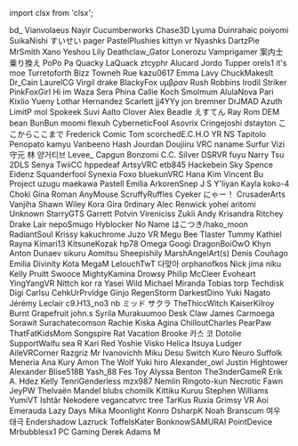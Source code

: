 ﻿import clsx from 'clsx';


<!-- Reminder that not only HTML chars have to be escaped, MDX chars also need to be (such as a space followed by an underscore). -->
<Patronelt k="5" ias="1" sp="1" >bd&#0095;</Patronelt> <Patronelt k="3" ias="1" sp="1" >Vianvolaeus</Patronelt> <Patronelt k="3" ias="1" sp="1" >Nayir</Patronelt> <Patronelt k="3" ias="1" sp="1" >Cucumberworks</Patronelt> <Patronelt k="3" ias="1" sp="0" >Chase3D</Patronelt> 
<Patronelt k="2" ias="1" sp="1" >Lyuma</Patronelt> <Patronelt k="2" ias="1" sp="1" >Duinrahaic</Patronelt> <Patronelt k="2" ias="1" sp="1" >poiyomi</Patronelt> <Patronelt k="2" ias="1" sp="1" >SuikaNishi</Patronelt> <Patronelt k="2" ias="1" sp="1" >すいせい</Patronelt> 
<Patronelt k="2" ias="1" sp="1" >pager</Patronelt> <Patronelt k="2" ias="1" sp="1" >PastelPlushies</Patronelt> <Patronelt k="2" ias="1" sp="1" >kittyn vr</Patronelt> <Patronelt k="2" ias="1" sp="1" >Nyashks</Patronelt> <Patronelt k="2" ias="1" sp="1" >DartzPie</Patronelt> 
<Patronelt k="2" ias="1" sp="1" >MrSmith</Patronelt> <Patronelt k="2" ias="1" sp="1" >Xano</Patronelt> <Patronelt k="2" ias="1" sp="1" >Yeshou</Patronelt> <Patronelt k="2" ias="1" sp="1" >Lily</Patronelt> <Patronelt k="2" ias="1" sp="1" >Deathclaw&#0095;Gator</Patronelt> 
<Patronelt k="2" ias="1" sp="1" >Lonerozu</Patronelt> <Patronelt k="2" ias="1" sp="1" >Vamprigamer</Patronelt> <Patronelt k="2" ias="1" sp="1" >案内士 乗り換え</Patronelt> <Patronelt k="2" ias="1" sp="1" >PoPo Pa</Patronelt> <Patronelt k="2" ias="1" sp="1" >Quacky LaQuack</Patronelt> 
<Patronelt k="2" ias="1" sp="0" >ztcyphr</Patronelt> <Patronelt k="2" ias="1" sp="0" >Alucard</Patronelt> <Patronelt k="0" ias="1" sp="1" >Jordo</Patronelt> <Patronelt k="0" ias="0" sp="1" >Tupper</Patronelt> <Patronelt k="0" ias="0" sp="1" >orels1</Patronelt> 
<Patronelt k="0" ias="0" sp="1" >it&#0039;s moe</Patronelt> <Patronelt k="0" ias="1" sp="1" >Turretoforth</Patronelt> <Patronelt k="0" ias="1" sp="1" >Bizz</Patronelt> <Patronelt k="0" ias="1" sp="1" >Towneh</Patronelt> <Patronelt k="0" ias="0" sp="1" >Rue</Patronelt> 
<Patronelt k="0" ias="0" sp="1" >kazu0617</Patronelt> <Patronelt k="0" ias="1" sp="1" >Emma</Patronelt> <Patronelt k="0" ias="0" sp="1" >Lavy</Patronelt> <Patronelt k="0" ias="1" sp="1" >ChuckMakesIt</Patronelt> <Patronelt k="0" ias="1" sp="1" >Dr&#0095;Cain</Patronelt> 
<Patronelt k="0" ias="0" sp="1" >LaurelCG</Patronelt> <Patronelt k="0" ias="1" sp="1" >Virgil drake</Patronelt> <Patronelt k="0" ias="0" sp="1" >BlackyFox</Patronelt> <Patronelt k="0" ias="1" sp="1" >υμβραν</Patronelt> <Patronelt k="0" ias="1" sp="1" >Rush Robbins</Patronelt> 
<Patronelt k="0" ias="1" sp="1" >Irodil Striker</Patronelt> <Patronelt k="0" ias="1" sp="1" >PinkFoxGirl</Patronelt> <Patronelt k="0" ias="1" sp="1" >Hi im Waza</Patronelt> <Patronelt k="0" ias="1" sp="1" >Sera Phina</Patronelt> <Patronelt k="0" ias="1" sp="1" >Callie Koch</Patronelt> 
<Patronelt k="0" ias="1" sp="1" >Smolmum</Patronelt> <Patronelt k="0" ias="1" sp="1" >AlulaNova</Patronelt> <Patronelt k="0" ias="1" sp="1" >Pari</Patronelt> <Patronelt k="0" ias="1" sp="1" >Kixlio Yueny</Patronelt> <Patronelt k="0" ias="1" sp="1" >Lothar Hernandez</Patronelt> 
<Patronelt k="0" ias="1" sp="1" >Scarlett</Patronelt> <Patronelt k="0" ias="0" sp="1" >jj4YYy</Patronelt> <Patronelt k="0" ias="1" sp="1" >jon bremner</Patronelt> <Patronelt k="0" ias="1" sp="1" >DrJMAD</Patronelt> <Patronelt k="0" ias="1" sp="1" >Azuth</Patronelt> 
<Patronelt k="0" ias="1" sp="1" >LimitP</Patronelt> <Patronelt k="0" ias="1" sp="1" >mol</Patronelt> <Patronelt k="0" ias="1" sp="1" >Spokeek</Patronelt> <Patronelt k="0" ias="1" sp="1" >Suvi Aalto</Patronelt> <Patronelt k="0" ias="0" sp="1" >Clover</Patronelt> 
<Patronelt k="0" ias="0" sp="1" >Alex Beadle</Patronelt> <Patronelt k="0" ias="1" sp="1" >えすてん</Patronelt> <Patronelt k="0" ias="1" sp="1" >Ray Rom</Patronelt> <Patronelt k="0" ias="1" sp="1" >DEM bean</Patronelt> <Patronelt k="0" ias="1" sp="1" >BunBun</Patronelt> 
<Patronelt k="0" ias="1" sp="1" >moomi</Patronelt> <Patronelt k="0" ias="0" sp="1" >flexuh</Patronelt> <Patronelt k="0" ias="0" sp="1" >CyberneticFool</Patronelt> <Patronelt k="0" ias="1" sp="1" >Asovrix</Patronelt> <Patronelt k="0" ias="1" sp="1" >Cringejoshi</Patronelt> 
<Patronelt k="0" ias="1" sp="1" >dstayton</Patronelt> <Patronelt k="0" ias="1" sp="1" >ここからここまで</Patronelt> <Patronelt k="0" ias="1" sp="1" >Frederick</Patronelt> <Patronelt k="0" ias="1" sp="1" >Comic Tom</Patronelt> <Patronelt k="0" ias="0" sp="1" >scorchedE&#0046;C&#0046;H&#0046;O</Patronelt> 
<Patronelt k="0" ias="0" sp="1" >YR NS</Patronelt> <Patronelt k="0" ias="1" sp="1" >Tapitolo Penopato</Patronelt> <Patronelt k="0" ias="1" sp="1" >kamyu</Patronelt> <Patronelt k="0" ias="1" sp="1" >Vanbeeno</Patronelt> <Patronelt k="0" ias="1" sp="1" >Hash Jourdan</Patronelt> 
<Patronelt k="0" ias="1" sp="1" >Doujiiru</Patronelt> <Patronelt k="0" ias="1" sp="1" >VRC naname</Patronelt> <Patronelt k="0" ias="1" sp="1" >Surfur</Patronelt> <Patronelt k="0" ias="1" sp="1" >Vizi</Patronelt> <Patronelt k="0" ias="1" sp="1" >守元 林</Patronelt> 
<Patronelt k="0" ias="1" sp="1" >양거티브</Patronelt> <Patronelt k="0" ias="1" sp="1" >Levee&#0095;</Patronelt> <Patronelt k="0" ias="1" sp="1" >Capgun</Patronelt> <Patronelt k="0" ias="1" sp="1" >Bonzomi</Patronelt> <Patronelt k="0" ias="1" sp="1" >C&#0046;C&#0046; Silver</Patronelt> 
<Patronelt k="0" ias="1" sp="1" >DSRVR</Patronelt> <Patronelt k="0" ias="1" sp="1" >fuyu</Patronelt> <Patronelt k="0" ias="1" sp="1" >Narry</Patronelt> <Patronelt k="0" ias="0" sp="1" >Tsu</Patronelt> <Patronelt k="0" ias="1" sp="1" >2DLS</Patronelt> 
<Patronelt k="0" ias="1" sp="1" >Senya</Patronelt> <Patronelt k="0" ias="1" sp="1" >TwiiCC</Patronelt> <Patronelt k="0" ias="1" sp="1" >hppedeaf</Patronelt> <Patronelt k="0" ias="1" sp="1" >ArtsyVRC</Patronelt> <Patronelt k="0" ias="1" sp="1" >etb845</Patronelt> 
<Patronelt k="0" ias="1" sp="1" >Hackebein</Patronelt> <Patronelt k="0" ias="0" sp="1" >Sky Spence</Patronelt> <Patronelt k="0" ias="1" sp="1" >Eidenz</Patronelt> <Patronelt k="0" ias="1" sp="1" >Squanderfool</Patronelt> <Patronelt k="0" ias="1" sp="1" >Synexia Foxo</Patronelt> 
<Patronelt k="0" ias="1" sp="1" >bluekunVRC</Patronelt> <Patronelt k="0" ias="1" sp="1" >Hana Kim</Patronelt> <Patronelt k="0" ias="1" sp="1" >Vincent Bu</Patronelt> <Patronelt k="0" ias="1" sp="1" >Project</Patronelt> <Patronelt k="0" ias="1" sp="1" >uzugu</Patronelt> 
<Patronelt k="0" ias="0" sp="1" >maekawa</Patronelt> <Patronelt k="0" ias="1" sp="1" >Pastell Emilia</Patronelt> <Patronelt k="0" ias="1" sp="1" >ArkorenSnep</Patronelt> <Patronelt k="0" ias="1" sp="1" >J S</Patronelt> <Patronelt k="0" ias="1" sp="1" >Y&#0039;liyan</Patronelt> 
<Patronelt k="0" ias="1" sp="1" >Kayla</Patronelt> <Patronelt k="0" ias="1" sp="1" >koko&#0045;4</Patronelt> <Patronelt k="0" ias="1" sp="1" >Choki</Patronelt> <Patronelt k="0" ias="0" sp="1" >Gina Roman</Patronelt> <Patronelt k="0" ias="1" sp="1" >AnyMouse</Patronelt> 
<Patronelt k="0" ias="1" sp="1" >ScruffyRuffles</Patronelt> <Patronelt k="0" ias="0" sp="1" >Cyeker</Patronelt> <Patronelt k="0" ias="1" sp="1" >にゃー！</Patronelt> <Patronelt k="0" ias="0" sp="1" >CrusaderArts</Patronelt> <Patronelt k="0" ias="1" sp="1" >Vanjiha</Patronelt> 
<Patronelt k="0" ias="1" sp="1" >Shawn Wiley</Patronelt> <Patronelt k="0" ias="1" sp="1" >Kora Gira</Patronelt> <Patronelt k="0" ias="1" sp="1" >0rdinary</Patronelt> <Patronelt k="0" ias="1" sp="1" >Alec Renwick</Patronelt> <Patronelt k="0" ias="1" sp="1" >yohei aritomi</Patronelt> 
<Patronelt k="0" ias="0" sp="1" >Unknown</Patronelt> <Patronelt k="0" ias="1" sp="1" >StarryGTS</Patronelt> <Patronelt k="0" ias="1" sp="1" >Garrett Potvin</Patronelt> <Patronelt k="0" ias="1" sp="1" >Vireniciss</Patronelt> <Patronelt k="0" ias="1" sp="1" >Zukii</Patronelt> 
<Patronelt k="0" ias="1" sp="1" >Andy</Patronelt> <Patronelt k="0" ias="1" sp="1" >Krisandra Ritchey</Patronelt> <Patronelt k="0" ias="1" sp="1" >Drake Lair</Patronelt> <Patronelt k="0" ias="0" sp="1" >nepoSmugo</Patronelt> <Patronelt k="0" ias="1" sp="1" >Hyblocker</Patronelt> 
<Patronelt k="0" ias="1" sp="1" >No Name</Patronelt> <Patronelt k="0" ias="1" sp="1" >はこつき&#0047;hako&#0095;moon</Patronelt> <Patronelt k="0" ias="1" sp="1" >RadiantSoul</Patronelt> <Patronelt k="0" ias="0" sp="1" >Krissy</Patronelt> <Patronelt k="0" ias="1" sp="1" >kakuchrome</Patronelt> 
<Patronelt k="0" ias="1" sp="1" >Juzo VR</Patronelt> <Patronelt k="0" ias="1" sp="1" >Megu</Patronelt> <Patronelt k="0" ias="1" sp="1" >Bee</Patronelt> <Patronelt k="0" ias="0" sp="1" >Tlaster</Patronelt> <Patronelt k="0" ias="1" sp="1" >Tummy</Patronelt> 
<Patronelt k="0" ias="1" sp="1" >Kathiel Rayna</Patronelt> <Patronelt k="0" ias="0" sp="1" >Kimari13</Patronelt> <Patronelt k="0" ias="1" sp="1" >KitsuneKozak</Patronelt> <Patronelt k="0" ias="1" sp="1" >hp78</Patronelt> <Patronelt k="0" ias="1" sp="1" >Omega</Patronelt> 
<Patronelt k="0" ias="1" sp="1" >Googi</Patronelt> <Patronelt k="0" ias="1" sp="1" >DragonBoiOwO</Patronelt> <Patronelt k="0" ias="1" sp="1" >Khyn</Patronelt> <Patronelt k="0" ias="1" sp="1" >Anton Dunaev</Patronelt> <Patronelt k="0" ias="1" sp="1" >sikuru</Patronelt> 
<Patronelt k="0" ias="1" sp="1" >Aomitsu</Patronelt> <Patronelt k="0" ias="1" sp="1" >Sheepishily</Patronelt> <Patronelt k="0" ias="0" sp="1" >MarshAngelArt&#0040;s&#0041;</Patronelt> <Patronelt k="0" ias="0" sp="1" >Denís Couñago</Patronelt> <Patronelt k="0" ias="1" sp="1" >Emilia</Patronelt> 
<Patronelt k="0" ias="1" sp="1" >Divinity</Patronelt> <Patronelt k="0" ias="1" sp="1" >Kota</Patronelt> <Patronelt k="0" ias="1" sp="1" >MegaM</Patronelt> <Patronelt k="0" ias="1" sp="1" >LelouchTwT</Patronelt> <Patronelt k="0" ias="1" sp="1" >다맞아</Patronelt> 
<Patronelt k="0" ias="1" sp="1" >orphanofkos</Patronelt> <Patronelt k="0" ias="0" sp="1" >Nick</Patronelt> <Patronelt k="0" ias="0" sp="1" >jima niku</Patronelt> <Patronelt k="0" ias="1" sp="1" >Kelly Pruitt</Patronelt> <Patronelt k="0" ias="1" sp="1" >Swooce</Patronelt> 
<Patronelt k="0" ias="1" sp="1" >MightyKamina</Patronelt> <Patronelt k="0" ias="1" sp="1" >Drowsy</Patronelt> <Patronelt k="0" ias="1" sp="1" >Philip McCleer</Patronelt> <Patronelt k="0" ias="1" sp="1" >Evoheart</Patronelt> <Patronelt k="0" ias="0" sp="1" >YingYangVR</Patronelt> 
<Patronelt k="0" ias="1" sp="1" >Nittch</Patronelt> <Patronelt k="0" ias="1" sp="1" >kor ra</Patronelt> <Patronelt k="0" ias="1" sp="1" >Yasei Wild</Patronelt> <Patronelt k="0" ias="1" sp="1" >Michael Miranda</Patronelt> <Patronelt k="0" ias="1" sp="1" >Tobias torp</Patronelt> 
<Patronelt k="0" ias="1" sp="1" >Techdisk</Patronelt> <Patronelt k="0" ias="1" sp="1" >Digi</Patronelt> <Patronelt k="0" ias="1" sp="1" >Carlsu</Patronelt> <Patronelt k="0" ias="1" sp="1" >CehkUrPrvldge</Patronelt> <Patronelt k="0" ias="1" sp="1" >Ginjo</Patronelt> 
<Patronelt k="0" ias="1" sp="1" >RegenStorm</Patronelt> <Patronelt k="0" ias="0" sp="1" >DarkestDino</Patronelt> <Patronelt k="0" ias="1" sp="1" >Yuki Nagato</Patronelt> <Patronelt k="0" ias="0" sp="1" >Jérémy Leclair</Patronelt> <Patronelt k="0" ias="1" sp="1" >c9&#0046;H13&#0095;no3</Patronelt> 
<Patronelt k="0" ias="0" sp="1" >nb</Patronelt> <Patronelt k="0" ias="1" sp="1" >ミッド サクラ</Patronelt> <Patronelt k="0" ias="1" sp="1" >TheThiccWitch</Patronelt> <Patronelt k="0" ias="1" sp="1" >KaiserKilroy</Patronelt> <Patronelt k="0" ias="1" sp="1" >Burnt Grapefruit</Patronelt> 
<Patronelt k="0" ias="1" sp="1" >john&#0046;s</Patronelt> <Patronelt k="0" ias="1" sp="1" >Syrila</Patronelt> <Patronelt k="0" ias="1" sp="1" >Murakuumoo</Patronelt> <Patronelt k="0" ias="0" sp="1" >Desk Claw</Patronelt> <Patronelt k="0" ias="1" sp="1" >James Carmoega</Patronelt> 
<Patronelt k="0" ias="0" sp="1" >Sorawit Surachatecomson</Patronelt> <Patronelt k="0" ias="1" sp="1" >Rachie</Patronelt> <Patronelt k="0" ias="0" sp="1" >Kiska Agina</Patronelt> <Patronelt k="0" ias="1" sp="1" >ChilloutCharles</Patronelt> <Patronelt k="0" ias="1" sp="1" >PearPaw</Patronelt> 
<Patronelt k="0" ias="0" sp="1" >ThatFatKidsMom</Patronelt> <Patronelt k="0" ias="1" sp="1" >Songspire</Patronelt> <Patronelt k="0" ias="0" sp="1" >Rat Vacation</Patronelt> <Patronelt k="0" ias="1" sp="1" >Brooke</Patronelt> <Patronelt k="0" ias="0" sp="1" >카스 코</Patronelt> 
<Patronelt k="0" ias="1" sp="1" >Dotolie</Patronelt> <Patronelt k="0" ias="1" sp="1" >SupportWaifu</Patronelt> <Patronelt k="0" ias="1" sp="1" >sea R</Patronelt> <Patronelt k="0" ias="1" sp="1" >Kari Red</Patronelt> <Patronelt k="0" ias="1" sp="1" >Yoshie</Patronelt> 
<Patronelt k="0" ias="1" sp="1" >Visko</Patronelt> <Patronelt k="0" ias="1" sp="1" >Helica Itsuya</Patronelt> <Patronelt k="0" ias="1" sp="1" >Ludger</Patronelt> <Patronelt k="0" ias="1" sp="1" >AileVRCorner</Patronelt> <Patronelt k="0" ias="0" sp="1" >Razgriz</Patronelt> 
<Patronelt k="0" ias="0" sp="1" >Mr Ivanovichh</Patronelt> <Patronelt k="0" ias="1" sp="1" >Miku Desu</Patronelt> <Patronelt k="0" ias="0" sp="1" >Switch</Patronelt> <Patronelt k="0" ias="0" sp="1" >Kuro</Patronelt> <Patronelt k="0" ias="1" sp="1" >Neuro</Patronelt> 
<Patronelt k="0" ias="1" sp="1" >Suffolk</Patronelt> <Patronelt k="0" ias="0" sp="1" >Meneria</Patronelt> <Patronelt k="0" ias="1" sp="1" >Ana Kury</Patronelt> <Patronelt k="0" ias="1" sp="1" >Amon The Wolf</Patronelt> <Patronelt k="0" ias="1" sp="1" >Yuki hiro</Patronelt> 
<Patronelt k="0" ias="1" sp="1" >Alexander&#0095;owl</Patronelt> <Patronelt k="0" ias="1" sp="1" >Justin Hightower</Patronelt> <Patronelt k="0" ias="0" sp="1" >Alexander</Patronelt> <Patronelt k="0" ias="1" sp="1" >Blise518B</Patronelt> <Patronelt k="0" ias="1" sp="1" >Yash&#0095;88</Patronelt> 
<Patronelt k="0" ias="0" sp="1" >Fes Toy</Patronelt> <Patronelt k="0" ias="1" sp="1" >Alyssa Benton</Patronelt> <Patronelt k="0" ias="1" sp="1" >The3nderGameR</Patronelt> <Patronelt k="0" ias="0" sp="1" >Erik A&#0046; Hdez</Patronelt> <Patronelt k="0" ias="1" sp="1" >Kelly</Patronelt> 
<Patronelt k="0" ias="1" sp="1" >TenriGenderless</Patronelt> <Patronelt k="0" ias="0" sp="1" >mzx987</Patronelt> <Patronelt k="0" ias="1" sp="1" >Nemlin</Patronelt> <Patronelt k="0" ias="1" sp="1" >Ringoto&#0045;kun</Patronelt> <Patronelt k="0" ias="1" sp="1" >Necrotic Fawn</Patronelt> 
<Patronelt k="0" ias="1" sp="1" >JeyPW</Patronelt> <Patronelt k="0" ias="1" sp="1" >Thelvaën Mandel</Patronelt> <Patronelt k="0" ias="0" sp="1" >blubs</Patronelt> <Patronelt k="0" ias="0" sp="1" >chomilk</Patronelt> <Patronelt k="0" ias="1" sp="1" >Kittiku</Patronelt> 
<Patronelt k="0" ias="1" sp="1" >Kuruu</Patronelt> <Patronelt k="0" ias="1" sp="1" >Stephen Williams</Patronelt> <Patronelt k="0" ias="1" sp="1" >YumiVT</Patronelt> <Patronelt k="0" ias="1" sp="1" >Ishtãr</Patronelt> <Patronelt k="0" ias="1" sp="1" >Nekodere</Patronelt> 
<Patronelt k="0" ias="0" sp="1" >vegancatvrc</Patronelt> <Patronelt k="0" ias="0" sp="1" >tree</Patronelt> <Patronelt k="0" ias="0" sp="1" >TarKus</Patronelt> <Patronelt k="0" ias="0" sp="1" >Ruxia</Patronelt> <Patronelt k="0" ias="0" sp="1" >Grimsy VR</Patronelt> 
<Patronelt k="0" ias="1" sp="1" >Aoi Emerauda</Patronelt> <Patronelt k="0" ias="1" sp="1" >Lazy Days</Patronelt> <Patronelt k="0" ias="1" sp="1" >Mika Moonlight</Patronelt> <Patronelt k="0" ias="0" sp="1" >Konro</Patronelt> <Patronelt k="0" ias="1" sp="1" >DsharpK</Patronelt> 
<Patronelt k="0" ias="1" sp="1" >Noah Branscum</Patronelt> <Patronelt k="0" ias="0" sp="1" >여우 태극</Patronelt> <Patronelt k="0" ias="1" sp="1" >Endershadow</Patronelt> <Patronelt k="0" ias="0" sp="1" >Lazruck</Patronelt> <Patronelt k="0" ias="1" sp="1" >ToffelsKater</Patronelt> 
<Patronelt k="0" ias="1" sp="1" >BonknowSAMURAI</Patronelt> <Patronelt k="0" ias="1" sp="1" >PointDevice</Patronelt> <Patronelt k="0" ias="1" sp="1" >Mrbubblesx1 PC Gaming</Patronelt> <Patronelt k="0" ias="1" sp="1" >Derek Adams</Patronelt> <Patronelt k="0" ias="1" sp="1" >M</Patronelt> 
